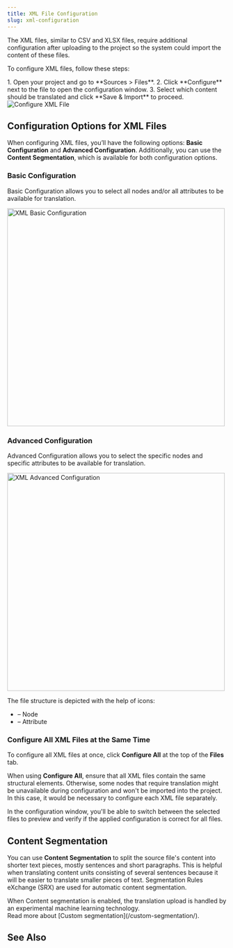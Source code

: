 ```yaml
---
title: XML File Configuration
slug: xml-configuration
---
```



The XML files, similar to CSV and XLSX files, require additional configuration after uploading to the project so the system could import the content of these files.

To configure XML files, follow these steps:

<Steps>
  1. Open your project and go to **Sources > Files**.
  2. Click **Configure** next to the file to open the configuration window.
  3. Select which content should be translated and click **Save & Import** to proceed.
</Steps>

<Image src={xmlFileConfigure} alt="Configure XML File" />

<LinkCard
  title="XML translation with Crowdin"
  href="https://store.crowdin.com/xml"
  target="_blank"
/>

## Configuration Options for XML Files

When configuring XML files, you’ll have the following options: **Basic Configuration** and **Advanced Configuration**. Additionally, you can use the **Content Segmentation**, which is available for both configuration options.

### Basic Configuration

Basic Configuration allows you to select all nodes and/or all attributes to be available for translation.

<Image src={xmlFileBasic} alt="XML Basic Configuration" width="500" />

### Advanced Configuration

Advanced Configuration allows you to select the specific nodes and specific attributes to be available for translation.

<Image src={xmlFileAdvanced} alt="XML Advanced Configuration" width="500" />

The file structure is depicted with the help of icons:

- <Icon name="mdi:segment" class="inline-icon"/> – Node
- <Icon name="mdi:label-variant" class="inline-icon"/> – Attribute

<LinkCard
  title="XSL Transformer for XML"
  description="Preview your XML file directly in Editor with the XSL Transformer for XML application."
  href="https://store.crowdin.com/xslt-preview"
  target="_blank"
/>

### Configure All XML Files at the Same Time

To configure all XML files at once, click **Configure All** at the top of the **Files** tab.

When using **Configure All**, ensure that all XML files contain the same structural elements. Otherwise, some nodes that require translation might be unavailable during configuration and won't be imported into the project. In this case, it would be necessary to configure each XML file separately.

In the configuration window, you'll be able to switch between the selected files to preview and verify if the applied configuration is correct for all files.

## Content Segmentation

You can use **Content Segmentation** to split the source file's content into shorter text pieces, mostly sentences and short paragraphs. This is helpful when translating content units consisting of several sentences because it will be easier to translate smaller pieces of text. Segmentation Rules eXchange (SRX) are used for automatic content segmentation.

<Aside>
  When Content segmentation is enabled, the translation upload is handled by an experimental machine learning technology.
</Aside>

<ReadMore>
  Read more about [Custom segmentation](/custom-segmentation/).
</ReadMore>

## See Also

<CardGrid>
  <LinkCard
    title="File Management"
    href="/enterprise/file-management/"
  />
  <LinkCard
    title="CSV/XLSX File Configuration"
    href="/enterprise/csv-xlsx-configuration/"
  />
</CardGrid>

